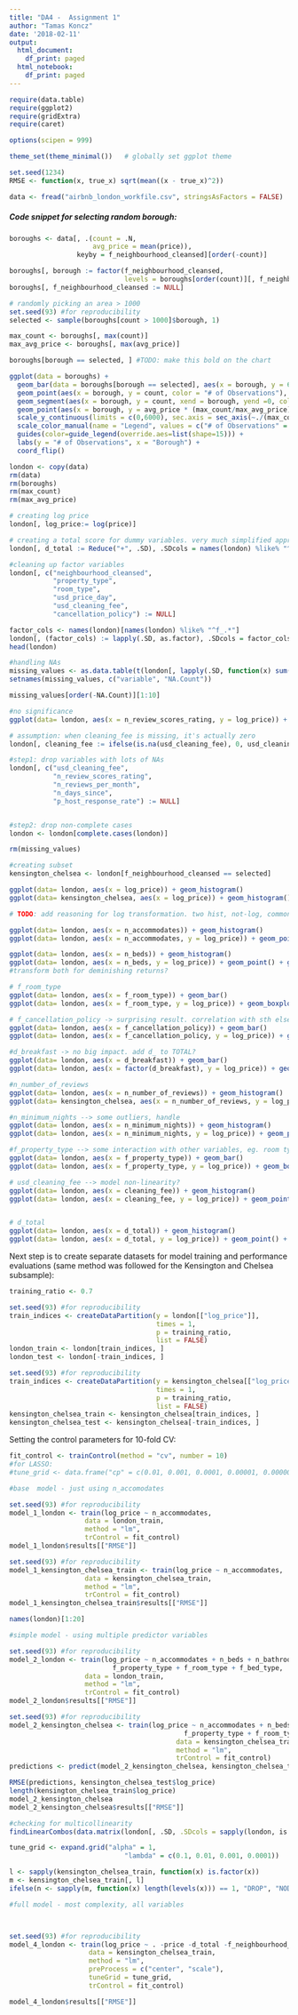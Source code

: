 ```yaml
---
title: "DA4 -  Assignment 1"
author: "Tamas Koncz"
date: '2018-02-11'
output:
  html_document:
    df_print: paged
  html_notebook:
    df_print: paged
---
```


```r
require(data.table)
require(ggplot2)
require(gridExtra)
require(caret)

options(scipen = 999)

theme_set(theme_minimal())   # globally set ggplot theme

set.seed(1234)
RMSE <- function(x, true_x) sqrt(mean((x - true_x)^2))
```


```r
data <- fread("airbnb_london_workfile.csv", stringsAsFactors = FALSE)
```

##### Code snippet for selecting random borough: 

```r
boroughs <- data[, .(count = .N, 
                     avg_price = mean(price)), 
                 keyby = f_neighbourhood_cleansed][order(-count)]

boroughs[, borough := factor(f_neighbourhood_cleansed, 
                             levels = boroughs[order(count)][, f_neighbourhood_cleansed])]
boroughs[, f_neighbourhood_cleansed := NULL]

# randomly picking an area > 1000
set.seed(93) #for reproducibility
selected <- sample(boroughs[count > 1000]$borough, 1)

```

```r
max_count <- boroughs[, max(count)]
max_avg_price <- boroughs[, max(avg_price)]

boroughs[borough == selected, ] #TODO: make this bold on the chart

ggplot(data = boroughs) + 
  geom_bar(data = boroughs[borough == selected], aes(x = borough, y = 6000), fill = "lightblue",  stat = "identity") +
  geom_point(aes(x = borough, y = count, color = "# of Observations"), shape = 20, size = 2) +
  geom_segment(aes(x = borough, y = count, xend = borough, yend =0, color = "# of Observations")) + 
  geom_point(aes(x = borough, y = avg_price * (max_count/max_avg_price), color = "Avg. Price"), shape = 4, size = 2) + 
  scale_y_continuous(limits = c(0,6000), sec.axis = sec_axis(~./(max_count/max_avg_price), name = "Avg. Price")) + 
  scale_color_manual(name = "Legend", values = c("# of Observations" = "tomato", "Avg. Price" = "darkblue")) + 
  guides(color=guide_legend(override.aes=list(shape=15))) +
  labs(y = "# of Observations", x = "Borough") +
  coord_flip()
```

```r
london <- copy(data)
rm(data)
rm(boroughs)
rm(max_count)
rm(max_avg_price)
```


```r
# creating log price
london[, log_price:= log(price)]

# creating a total score for dummy variables. very much simplified approach
london[, d_total := Reduce("+", .SD), .SDcols = names(london) %like% "^d_.*"]

#cleaning up factor variables
london[, c("neighbourhood_cleansed", 
           "property_type", 
           "room_type", 
           "usd_price_day", 
           "usd_cleaning_fee", 
           "cancellation_policy") := NULL]

factor_cols <- names(london)[names(london) %like% "^f_.*"]
london[, (factor_cols) := lapply(.SD, as.factor), .SDcols = factor_cols]
head(london)
```

```r
#handling NAs
missing_values <- as.data.table(t(london[, lapply(.SD, function(x) sum(is.na(x))), .SDcols = names(london)]), keep.rownames=TRUE)
setnames(missing_values, c("variable", "NA.Count"))

missing_values[order(-NA.Count)][1:10]

#no significance
ggplot(data= london, aes(x = n_review_scores_rating, y = log_price)) + geom_point() + geom_smooth()

# assumption: when cleaning_fee is missing, it's actually zero
london[, cleaning_fee := ifelse(is.na(usd_cleaning_fee), 0, usd_cleaning_fee)]

#step1: drop variables with lots of NAs
london[, c("usd_cleaning_fee", 
           "n_review_scores_rating",
           "n_reviews_per_month",
           "n_days_since",
           "p_host_response_rate") := NULL]


#step2: drop non-complete cases
london <- london[complete.cases(london)]
```

```r
rm(missing_values)
```


```r
#creating subset
kensington_chelsea <- london[f_neighbourhood_cleansed == selected]
```


```r
ggplot(data= london, aes(x = log_price)) + geom_histogram()
ggplot(data= kensington_chelsea, aes(x = log_price)) + geom_histogram()

# TODO: add reasoning for log transformation. two hist, not-log, common density, log

ggplot(data= london, aes(x = n_accommodates)) + geom_histogram()
ggplot(data= london, aes(x = n_accommodates, y = log_price)) + geom_point() + geom_smooth()

ggplot(data= london, aes(x = n_beds)) + geom_histogram()
ggplot(data= london, aes(x = n_beds, y = log_price)) + geom_point() + geom_smooth()
#transform both for deminishing returns?

# f_room_type
ggplot(data= london, aes(x = f_room_type)) + geom_bar()
ggplot(data= london, aes(x = f_room_type, y = log_price)) + geom_boxplot()

# f_cancellation_policy -> surprising result. correlation with sth else?
ggplot(data= london, aes(x = f_cancellation_policy)) + geom_bar()
ggplot(data= london, aes(x = f_cancellation_policy, y = log_price)) + geom_boxplot()

#d_breakfast -> no big impact. add d_ to TOTAL?
ggplot(data= london, aes(x = d_breakfast)) + geom_bar()
ggplot(data= london, aes(x = factor(d_breakfast), y = log_price)) + geom_boxplot()

#n_number_of_reviews
ggplot(data= london, aes(x = n_number_of_reviews)) + geom_histogram()
ggplot(data= kensington_chelsea, aes(x = n_number_of_reviews, y = log_price)) + geom_point() + geom_smooth()

#n_minimum_nights --> some outliers, handle
ggplot(data= london, aes(x = n_minimum_nights)) + geom_histogram()
ggplot(data= london, aes(x = n_minimum_nights, y = log_price)) + geom_point() + geom_smooth()

#f_property_type --> some interaction with other variables, eg. room type?
ggplot(data= london, aes(x = f_property_type)) + geom_bar()
ggplot(data= london, aes(x = f_property_type, y = log_price)) + geom_boxplot()

# usd_cleaning_fee --> model non-linearity?
ggplot(data= london, aes(x = cleaning_fee)) + geom_histogram()
ggplot(data= london, aes(x = cleaning_fee, y = log_price)) + geom_point() + geom_smooth()


# d_total
ggplot(data= london, aes(x = d_total)) + geom_histogram()
ggplot(data= london, aes(x = d_total, y = log_price)) + geom_point() + geom_smooth()
```


Next step is to create separate datasets for model training and performance evaluations (same method was followed for the Kensington and Chelsea subsample): 

```r
training_ratio <- 0.7

set.seed(93) #for reproducibility
train_indices <- createDataPartition(y = london[["log_price"]],
                                     times = 1,
                                     p = training_ratio,
                                     list = FALSE)
london_train <- london[train_indices, ]
london_test <- london[-train_indices, ]
```

```r
set.seed(93) #for reproducibility
train_indices <- createDataPartition(y = kensington_chelsea[["log_price"]],
                                     times = 1,
                                     p = training_ratio,
                                     list = FALSE)
kensington_chelsea_train <- kensington_chelsea[train_indices, ]
kensington_chelsea_test <- kensington_chelsea[-train_indices, ]
```
 
 
Setting the control parameters for 10-fold CV:
```r
fit_control <- trainControl(method = "cv", number = 10)
#for LASSO:
#tune_grid <- data.frame("cp" = c(0.01, 0.001, 0.0001, 0.00001, 0.000001))
```

```r
#base  model - just using n_accomodates

set.seed(93) #for reproducibility
model_1_london <- train(log_price ~ n_accommodates, 
                   data = london_train, 
                   method = "lm", 
                   trControl = fit_control)
model_1_london$results[["RMSE"]]

set.seed(93) #for reproducibility
model_1_kensington_chelsea_train <- train(log_price ~ n_accommodates, 
                   data = kensington_chelsea_train, 
                   method = "lm", 
                   trControl = fit_control)
model_1_kensington_chelsea_train$results[["RMSE"]]
```

```r
names(london)[1:20]
```


```r
#simple model - using multiple predictor variables

set.seed(93) #for reproducibility
model_2_london <- train(log_price ~ n_accommodates + n_beds + n_bathrooms + 
                          f_property_type + f_room_type + f_bed_type, 
                   data = london_train, 
                   method = "lm", 
                   trControl = fit_control)
model_2_london$results[["RMSE"]]
```

```r

set.seed(93) #for reproducibility
model_2_kensington_chelsea <- train(log_price ~ n_accommodates + n_beds + n_bathrooms +
                                            f_property_type + f_room_type + f_bed_type, 
                                          data = kensington_chelsea_train, 
                                          method = "lm",
                                          trControl = fit_control)
predictions <- predict(model_2_kensington_chelsea, kensington_chelsea_test)

RMSE(predictions, kensington_chelsea_test$log_price)
length(kensington_chelsea_train$log_price)
model_2_kensington_chelsea
model_2_kensington_chelsea$results[["RMSE"]]
```

```r
#checking for multicollinearity
findLinearCombos(data.matrix(london[, .SD, .SDcols = sapply(london, is.numeric)]))

```


```r
tune_grid <- expand.grid("alpha" = 1,
                             "lambda" = c(0.1, 0.01, 0.001, 0.0001))
```

```r
l <- sapply(kensington_chelsea_train, function(x) is.factor(x))
m <- kensington_chelsea_train[, l]
ifelse(n <- sapply(m, function(x) length(levels(x))) == 1, "DROP", "NODROP")
```


```r
#full model - most complexity, all variables



set.seed(93) #for reproducibility
model_4_london <- train(log_price ~ . -price -d_total -f_neighbourhood_cleansed -neighbourhood_cleansed -d_washerdryer -d_freeparkingonstreet, 
                    data = kensington_chelsea_train, 
                    method = "lm",
                    preProcess = c("center", "scale"),
                    tuneGrid = tune_grid,
                    trControl = fit_control)

model_4_london$results[["RMSE"]]
```

